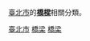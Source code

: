 {{commons category|Bridges in Taipei}}
[[臺北市|臺北市]]的'''[[橋樑|橋樑]]'''相關分類。
[[Category:台灣各地橋梁|臺北市]]
[[Category:台北市交通|橋梁]]
[[Category:台北市建築物|橋梁]]